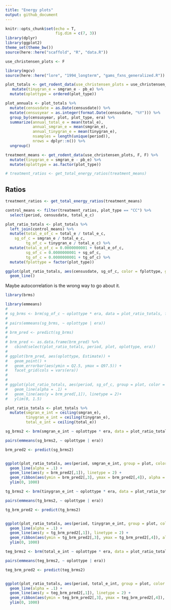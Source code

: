 ```yaml
---
title: "Energy plots"
output: github_document
---
```


```r
knitr::opts_chunk$set(echo = T,
                      fig.dim = c(7, 3))
library(dplyr)
library(ggplot2)
theme_set(theme_bw())
source(here::here("scaffold", "R", "data.R"))
```

```r

use_christensen_plots <- F

library(mgcv)
source(here::here("lore", "1994_longterm", "gams_fxns_generalized.R"))

plot_totals <- get_rodent_data(use_christensen_plots = use_christensen_plots, return_plot = T) %>%
   mutate(tinygran_e = smgran_e - pb_e) %>%
  mutate(oplottype = ordered(plot_type))

plot_annuals <- plot_totals %>%
  mutate(censusdate = as.Date(censusdate)) %>%
  mutate(censusyear = as.integer(format.Date(censusdate, "%Y"))) %>%
  group_by(censusyear, plot, plot_type, era) %>%
  summarize(annual_total_e = mean(total_e),
            annual_smgran_e = mean(smgran_e),
            annual_tinygran_e = mean(tinygran_e),
            nsamples = length(unique(period)),
            nrows = dplyr::n()) %>%
  ungroup()

treatment_means <- get_rodent_data(use_christensen_plots, F, F) %>%
  mutate(tinygran_e = smgran_e - pb_e) %>%
  mutate(oplottype = as.factor(plot_type))

# treatment_ratios <- get_total_energy_ratios(treatment_means)

```


## Ratios


```r
treatment_ratios <- get_total_energy_ratios(treatment_means) 

control_means <- filter(treatment_ratios, plot_type == "CC") %>%
  select(period, censusdate, total_e_c)

plot_ratio_totals <- plot_totals %>%
  left_join(control_means) %>%
  mutate(total_e_of_c = total_e / total_e_c,
    sg_of_c = smgran_e / total_e_c,
         tg_of_c = tinygran_e / total_e_c) %>%
  mutate(total_e_of_c = 0.0000000001 + total_e_of_c,
         sg_of_c = 0.0000000001 + sg_of_c,
         tg_of_c = 0.0000000001 + tg_of_c) %>%
  mutate(fplottype = factor(plot_type))

```

```r

ggplot(plot_ratio_totals, aes(censusdate, sg_of_c, color = fplottype, group = plot)) +
  geom_line()

```

<!-- ```{r} -->

<!-- library(lme4) -->
<!-- library(emmeans) -->


<!-- sg_glm <- glm(sg_of_c ~ oplottype * era, data = plot_ratio_totals, family = Gamma) -->

<!-- pairs(emmeans(sg_glm, ~ oplottype |era)) -->


<!-- sg_glm2 <- glm(sg_of_c ~ oplottype * era + plot, data = plot_ratio_totals, family = Gamma) -->

<!-- pairs(emmeans(sg_glm2, ~ oplottype |era)) -->


<!-- sg_glmer <- glmer(sg_of_c ~ oplottype * era + (period | plot), data = plot_ratio_totals, family = Gamma) -->

<!-- summary(sg_glmer) -->


<!-- sg_emmeans <- emmeans(sg_glmer, specs = ~ oplottype | era) -->

<!-- pairs(sg_emmeans) -->


<!-- sg_glmer2 <- glmer(sg_of_c ~ oplottype * era + (1 | plot) + (period | plot), data = plot_ratio_totals, family = Gamma) -->

<!-- summary(sg_glmer2) -->

<!-- library(emmeans) -->

<!-- sg_emmeans2 <- emmeans(sg_glmer2, specs = ~ oplottype | era) -->

<!-- pairs(sg_emmeans2) -->



<!-- sg_glmer3 <- glmer(sg_of_c ~ oplottype * era + (1 | plot) , data = plot_ratio_totals, family = Gamma) -->

<!-- summary(sg_glmer3) -->

<!-- library(emmeans) -->

<!-- sg_emmeans3 <- emmeans(sg_glmer3, specs = ~ oplottype | era) -->

<!-- pairs(sg_emmeans3) -->

<!-- ``` -->


<!-- ```{r} -->

<!-- sg_pred <- plot_ratio_totals %>% -->
<!--   select(period, oplottype, era, plot, sg_of_c) %>% -->
<!--   mutate(glm_pred = predict(sg_glm, type = "response"), -->
<!--          glm2_pred = predict(sg_glm2, type = "response"), -->
<!--          glmer1_pred = predict(sg_glmer, type = "response", re.form=NA), -->
<!--          glmer2_pred = predict(sg_glmer2, type = "response", re.form=NA), -->
<!--          glmer3_pred = predict(sg_glmer3, type = "response", re.form=NA)) -->

<!-- ggplot(sg_pred, aes(period, sg_of_c, group = plot, color = oplottype)) + -->
<!--   geom_line(alpha = .1) + -->
<!--   geom_line(aes(y = glm_pred), linetype = 2) + -->
<!--   ylim(0, 1.5) -->

<!-- ggplot(sg_pred, aes(period, sg_of_c, group = plot, color = oplottype)) + -->
<!--   geom_line(alpha = .1) + -->
<!--   geom_line(aes(y = glm2_pred), linetype = 2) + -->
<!--   ylim(0, 1.5) -->
<!-- ggplot(sg_pred, aes(period, sg_of_c, group = plot, color = oplottype)) + -->
<!--   geom_line(alpha = .1) + -->
<!--   geom_line(aes(y = glmer1_pred), linetype = 2) + -->
<!--   ylim(0, 1.5) -->

<!-- ggplot(sg_pred, aes(period, sg_of_c, group = plot, color = oplottype)) + -->
<!--   geom_line(alpha = .1) + -->
<!--   geom_line(aes(y = glmer2_pred), linetype = 2) + -->
<!--   ylim(0, 1.5) -->

<!-- ggplot(sg_pred, aes(period, sg_of_c, group = plot, color = oplottype)) + -->
<!--   geom_line(alpha = .1) + -->
<!--   geom_line(aes(y = glmer3_pred), linetype = 2) + -->
<!--   ylim(0, 1.5) -->

<!-- ``` -->

Maybe autocorrelation is the wrong way to go about it.


<!-- ```{r broken linear} -->

<!-- sg_b <- glm(sg_of_c ~ period + oplottype*era, data = plot_ratio_totals, family = "Gamma") -->

<!-- pairs(emmeans(sg_b, ~ oplottype | era)) -->


<!-- sg_b2 <- glm(sg_of_c ~ period + oplottype*era + plot, data = plot_ratio_totals, family = "Gamma") -->

<!-- pairs(emmeans(sg_b2, ~ oplottype | era)) -->

<!-- sg_b_pred <- plot_ratio_totals %>% -->
<!--   select(period, oplottype, era, plot, sg_of_c) %>% -->
<!--   mutate(glm_pred = predict(sg_b, type = "response"), -->
<!--          glm_pred2 = predict(sg_b2, type = "response")) -->
<!-- ggplot(sg_b_pred, aes(period, sg_of_c, group = plot, color = oplottype)) + -->
<!--   geom_line(alpha = .1) + -->
<!--   geom_line(aes(y = glm_pred), linetype = 2) + -->
<!--   ylim(0, 1.5) -->


<!-- ggplot(sg_b_pred, aes(period, sg_of_c, group = plot, color = oplottype)) + -->
<!--   geom_line(alpha = .1) + -->
<!--   geom_line(aes(y = glm_pred2), linetype = 2) + -->
<!--   ylim(0, 1.5) -->
<!-- ``` -->

```r

library(brms)

library(emmeans)
# 
# sg_brms <- brm(sg_of_c ~ oplottype * era, data = plot_ratio_totals, family = Gamma)
# 
# pairs(emmeans(sg_brms, ~ oplottype | era))
# 
# brm_pred <- predict(sg_brms)
# 
# brm_pred <- as.data.frame(brm_pred) %>%
#   cbind(select(plot_ratio_totals, period, plot, oplottype, era))
# 
# ggplot(brm_pred, aes(oplottype, Estimate)) +
#   geom_point() +
#   geom_errorbar(aes(ymin = Q2.5, ymax = Q97.5)) +
#   facet_grid(cols = vars(era))
# 
# 
# ggplot(plot_ratio_totals, aes(period, sg_of_c, group = plot, color = oplottype, fill = oplottype)) +
#   geom_line(alpha = .1) +
#   geom_line(aes(y = brm_pred[,1]), linetype = 2)+
#   ylim(0, 1.5)

plot_ratio_totals <- plot_totals %>%
  mutate(smgran_e_int = ceiling(smgran_e),
         tinygran_e_int = ceiling(tinygran_e),
         total_e_int = ceiling(total_e))

sg_brms2 <- brm(smgran_e_int ~ oplottype * era, data = plot_ratio_totals, family = poisson)

pairs(emmeans(sg_brms2, ~ oplottype | era))

brm_pred2 <- predict(sg_brms2)


ggplot(plot_ratio_totals, aes(period, smgran_e_int, group = plot, color = oplottype, fill = oplottype)) +
  geom_line(alpha = .1) +
  geom_line(aes(y = brm_pred2[,1]), linetype = 2) +
  geom_ribbon(aes(ymin = brm_pred2[,3], ymax = brm_pred2[,4]), alpha = .3) +
  ylim(0, 1000)

```

```r

tg_brms2 <- brm(tinygran_e_int ~ oplottype * era, data = plot_ratio_totals, family = poisson)

pairs(emmeans(tg_brms2, ~ oplottype | era))

tg_brm_pred2 <- predict(tg_brms2)


ggplot(plot_ratio_totals, aes(period, tinygran_e_int, group = plot, color = oplottype, fill = oplottype)) +
  geom_line(alpha = .1) +
  geom_line(aes(y = tg_brm_pred2[,1]), linetype = 2) +
  geom_ribbon(aes(ymin = tg_brm_pred2[,3], ymax = tg_brm_pred2[,4]), alpha = .3) +
  ylim(0, 1000)

```


```r

teg_brms2 <- brm(total_e_int ~ oplottype * era, data = plot_ratio_totals, family = poisson)

pairs(emmeans(teg_brms2, ~ oplottype | era))

teg_brm_pred2 <- predict(teg_brms2)


ggplot(plot_ratio_totals, aes(period, total_e_int, group = plot, color = oplottype, fill = oplottype)) +
  geom_line(alpha = .1) +
  geom_line(aes(y = teg_brm_pred2[,1]), linetype = 2) +
  geom_ribbon(aes(ymin = teg_brm_pred2[,3], ymax = teg_brm_pred2[,4]), alpha = .3) +
  ylim(0, 1000)

```